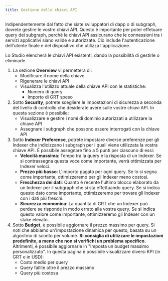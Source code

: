 ```yaml
---
title: Gestione delle chiavi API
---
```


Indipendentemente dal fatto che siate sviluppatori di dapp o di subgraph, dovrete gestire le vostre chiavi API. Questo è importante per poter effetuare query dei subgraph, perché le chiavi API assicurano che le connessioni tra i servizi applicativi siano valide e autorizzate. Ciò include l'autenticazione dell'utente finale e del dispositivo che utilizza l'applicazione.

Lo Studio elencherà le chiavi API esistenti, dando la possibilità di gestirle o eliminarle.

1. La sezione **Overview** vi permetterà di:
   - Modificare il nome della chiave
   - Rigenerare le chiavi API
   - Visualizza l'utilizzo attuale della chiave API con le statistiche:
     - Numero di query
     - Importo di GRT speso
2. Sotto **Security**, potrete scegliere le impostazioni di sicurezza a seconda del livello di controllo che desiderate avere sulle vostre chiavi API. In questa sezione è possibile:
   - Visualizzare e gestire i nomi di dominio autorizzati a utilizzare la chiave API
   - Assegnare i subgraph che possono essere interrogati con la chiave API
3. Sotto **Indexer Preference**, potrete impostare diverse preferenze per gli Indexer che indicizzano i subgraph per i quali viene utilizzata la vostra chiave API. È possibile assegnare fino a 5 punti per ciascuno di essi:
   - **Velocità massima**: Tempo tra la query e la risposta di un Indexer. Se si contrassegna questa voce come importante, verrà ottimizzata per Indexer veloci.
   - **Prezzo più basso**: L'importo pagato per ogni query. Se lo si segna come importante, ottimizzeremo per gli Indexer meno costosi.
   - **Freschezza dei dati**: Quanto è recente l'ultimo blocco elaborato da un Indexer per il subgraph che si sta effettuando query. Se si indica questo dato come importante, ottimizzeremo per trovare gli Indexer con i dati più freschi.
   - **Sicurezza economica**: La quantità di GRT che un Indexer può perdere se risponde in modo errato alla vostra query. Se si indica questo valore come importante, ottimizzeremo gli Indexer con un stake elevato.
4. Sotto **Budget**, è possibile aggiornare il prezzo massimo per query. Si noti che abbiamo un'impostazione dinamica per questo, basata su un algoritmo di sconto per volume. **Si consiglia di utilizzare le impostazioni predefinite, a meno che non si verifichi un problema specifico.** Altrimenti, è possibile aggiornarle in "Imposta un budget massimo personalizzato". In questa pagina è possibile visualizzare diversi KPI (in GRT e in USD):
   - Costo medio per query
   - Query fallite oltre il prezzo massimo
   - Query più costosa
